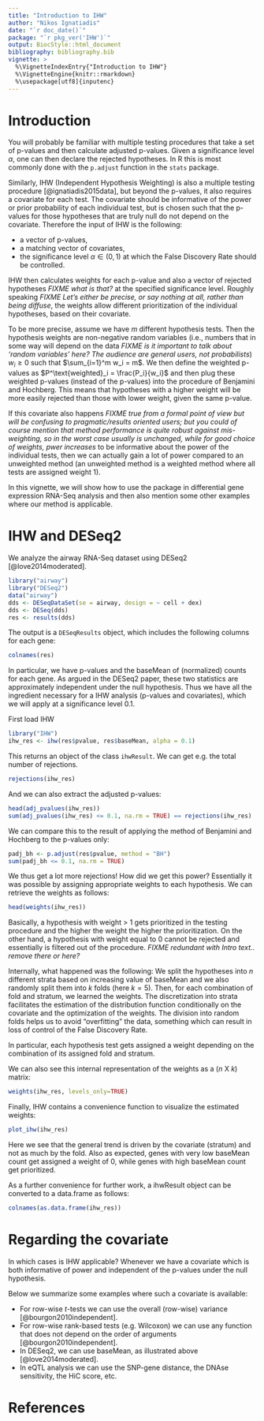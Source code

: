 ```yaml
---
title: "Introduction to IHW"
author: "Nikos Ignatiadis"
date: "`r doc_date()`"
package: "`r pkg_ver('IHW')`"
output: BiocStyle::html_document
bibliography: bibliography.bib
vignette: >
  %\VignetteIndexEntry{"Introduction to IHW"}
  %\VignetteEngine{knitr::rmarkdown}
  %\usepackage[utf8]{inputenc}
---
```


# Introduction

You will probably be familiar with multiple testing procedures that take a set of p-values and then calculate adjusted p-values. Given a significance level $\alpha$, one can then declare the rejected hypotheses. In R this is most commonly done with the `p.adjust` function in the `stats` package.

Similarly, IHW (Independent Hypothesis Weighting) is also a multiple testing procedure [@ignatiadis2015data], but beyond the p-values, it also requires a covariate for each test. The covariate should be informative of the power or prior probability of each individual test, but is chosen such that the p-values for those hypotheses that are truly null do not depend on the covariate. Therefore the input of IHW is the following:

* a vector of p-values,
* a matching vector of covariates, 
* the significance level $\alpha \in (0,1)$ at which the False Discovery Rate should be controlled.

IHW then calculates weights for each p-value and also a vector of rejected hypotheses *FIXME what is that?* at the specified significance level. Roughly speaking *FIXME Let's either be precise, or say nothing at all, rather than being diffuse*, the weights allow different prioritization of the individual hypotheses, based on their covariate.

To be more precise, assume we have $m$ different hypothesis tests. Then the hypothesis weights are non-negative random variables (i.e., numbers that in some way will depend on the data *FIXME is it important to talk about 'random variables' here? The audience are general users, not probabilists*) $w_i \geq 0$ such that $\sum_{i=1}^m w_i = m$. We then define the weighted p-values as $P^\text{weighted}_i = \frac{P_i}{w_i}$ and then plug these weighted p-values (instead of the p-values) into the procedure of Benjamini and Hochberg. This means that hypotheses with a higher weight will be more easily rejected than those with lower weight, given the same p-value.

If this covariate also happens *FIXME true from a formal point of view but will be confusing to pragmatic/results oriented users; but you could of course mention that method performance is quite robust against mis-weighting, so in the worst case usually is unchanged, while for good choice of weights, pwer increases* to be informative about the power of the individual tests, then we can actually gain a lot of power compared to an unweighted method (an unweighted method is a weighted method where all tests are assigned weight 1).

In this vignette, we will show how to use the package in differential gene expression RNA-Seq analysis and then also mention some other examples where our method is applicable.

# IHW and DESeq2

We analyze the airway RNA-Seq dataset using DESeq2 [@love2014moderated].

```r
library("airway")
library("DESeq2")
data("airway")
dds <- DESeqDataSet(se = airway, design = ~ cell + dex)
dds <- DESeq(dds)
res <- results(dds)
```

The output is a `DESeqResults` object, which includes the following columns for each gene:

```r
colnames(res)
```

In particular, we have p-values and the baseMean of (normalized) counts for each gene. As argued in the DESeq2 paper, these two statistics are approximately independent under the null hypothesis. Thus we have all the ingredient necessary for a IHW analysis (p-values and covariates), which we will apply at a significance level 0.1.

First load IHW
```r
library("IHW")
ihw_res <- ihw(res$pvalue, res$baseMean, alpha = 0.1)
```

This returns an object of the class `ihwResult`. We can get e.g. the total number of rejections.

```r
rejections(ihw_res)
```

And we can also extract the adjusted p-values:
```r
head(adj_pvalues(ihw_res))
sum(adj_pvalues(ihw_res) <= 0.1, na.rm = TRUE) == rejections(ihw_res)
```

We can compare this to the result of applying the method of Benjamini and Hochberg to the p-values only:

```r
padj_bh <- p.adjust(res$pvalue, method = "BH")
sum(padj_bh <= 0.1, na.rm = TRUE)
```

We thus get a lot more rejections! How did we get this power? Essentially it was possible by assigning appropriate weights to each hypothesis. We can retrieve the weights as follows:

```r
head(weights(ihw_res))
```

Basically, a hypothesis with weight > 1 gets prioritized in the testing procedure and the higher the weight the higher the prioritization. On the other hand, a hypothesis with weight equal to 0 cannot be rejected and essentially is filtered out of the procedure. *FIXME redundant with Intro text.. remove there or here?*

Internally, what happened was the following: We split the hypotheses into $n$ different strata based on increasing value of baseMean and we also randomly split them into $k$ folds (here $k=5$). Then, for each combination of fold and stratum, we learned the weights. The discretization into strata facilitates the estimation of the distribution function conditionally on the covariate and the optimization of the weights. The division into random folds helps us to avoid "overfitting" the data, something which can result in loss of control of the False Discovery Rate.

In particular, each hypothesis test gets assigned a weight depending on the combination of its assigned fold and stratum.

We can also see this internal representation of the weights as a ($n$ X $k$) matrix:

```r
weights(ihw_res, levels_only=TRUE)
```

Finally, IHW contains a convenience function to visualize the estimated weights:

```r
plot_ihw(ihw_res)
```

Here we see that the general trend is driven by the covariate (stratum) and not as much by the fold. Also as expected, genes with very low baseMean count get assigned a weight of 0, while genes with high baseMean count get prioritized.

As a further convenience for further work, a ihwResult object can be converted to a data.frame as follows:

```r
colnames(as.data.frame(ihw_res))
```

# Regarding the covariate

In which cases is IHW applicable? Whenever we have a covariate which is both informative of power and independent of the p-values under the null hypothesis.

Below we summarize some examples where such a covariate is available:

 *  For row-wise $t$-tests we can use the overall (row-wise) variance [@bourgon2010independent]. 
 *  For row-wise rank-based tests (e.g. Wilcoxon) we can use any function that does not depend on the order of arguments [@bourgon2010independent].
 *  In DESeq2, we can use baseMean, as illustrated above [@love2014moderated].
 *  In  eQTL analysis we can use the SNP-gene distance, the DNAse sensitivity, the HiC score, etc. 

# References
